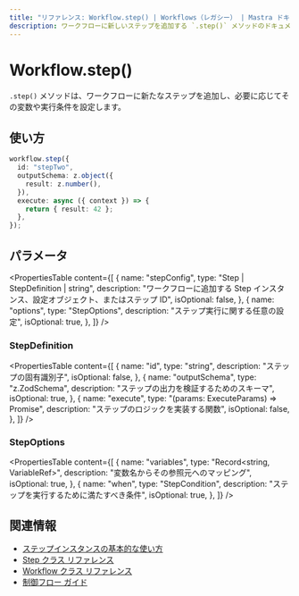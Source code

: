 ```yaml
---
title: "リファレンス: Workflow.step() | Workflows（レガシー） | Mastra ドキュメント"
description: ワークフローに新しいステップを追加する `.step()` メソッドのドキュメント。
---
```


# Workflow.step()

`.step()` メソッドは、ワークフローに新たなステップを追加し、必要に応じてその変数や実行条件を設定します。

## 使い方

```typescript
workflow.step({
  id: "stepTwo",
  outputSchema: z.object({
    result: z.number(),
  }),
  execute: async ({ context }) => {
    return { result: 42 };
  },
});
```


## パラメータ

<PropertiesTable
  content={[
    {
      name: "stepConfig",
      type: "Step | StepDefinition | string",
      description:
        "ワークフローに追加する Step インスタンス、設定オブジェクト、またはステップ ID",
      isOptional: false,
    },
    {
      name: "options",
      type: "StepOptions",
      description: "ステップ実行に関する任意の設定",
      isOptional: true,
    },
  ]}
/>

### StepDefinition

<PropertiesTable
  content={[
    {
      name: "id",
      type: "string",
      description: "ステップの固有識別子",
      isOptional: false,
    },
    {
      name: "outputSchema",
      type: "z.ZodSchema",
      description: "ステップの出力を検証するためのスキーマ",
      isOptional: true,
    },
    {
      name: "execute",
      type: "(params: ExecuteParams) => Promise<any>",
      description: "ステップのロジックを実装する関数",
      isOptional: false,
    },
  ]}
/>

### StepOptions

<PropertiesTable
  content={[
    {
      name: "variables",
      type: "Record<string, VariableRef>",
      description: "変数名からその参照元へのマッピング",
      isOptional: true,
    },
    {
      name: "when",
      type: "StepCondition",
      description: "ステップを実行するために満たすべき条件",
      isOptional: true,
    },
  ]}
/>

## 関連情報

- [ステップインスタンスの基本的な使い方](../../docs/workflows-legacy/steps.mdx)
- [Step クラス リファレンス](./step-class.mdx)
- [Workflow クラス リファレンス](./workflow.mdx)
- [制御フロー ガイド](../../docs/workflows-legacy/control-flow.mdx)